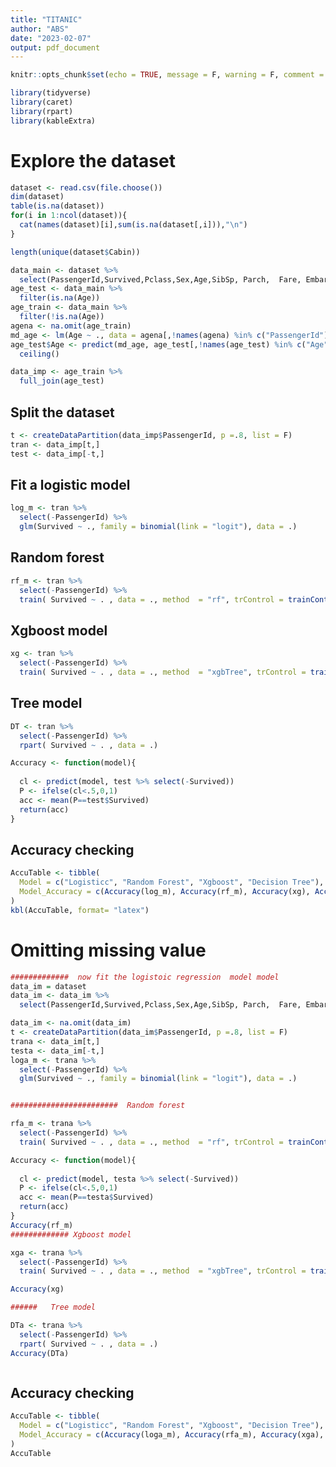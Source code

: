```yaml
---
title: "TITANIC"
author: "ABS"
date: "2023-02-07"
output: pdf_document
---
```


```r
knitr::opts_chunk$set(echo = TRUE, message = F, warning = F, comment = NA)
```

```r
library(tidyverse)
library(caret)
library(rpart)
library(kableExtra)
```


# Explore the dataset 

```r
dataset <- read.csv(file.choose())
dim(dataset)
table(is.na(dataset))
for(i in 1:ncol(dataset)){
  cat(names(dataset)[i],sum(is.na(dataset[,i])),"\n")
}

length(unique(dataset$Cabin))
```


```r
data_main <- dataset %>% 
  select(PassengerId,Survived,Pclass,Sex,Age,SibSp, Parch,  Fare, Embarked)
age_test <- data_main %>% 
  filter(is.na(Age))
age_train <- data_main %>% 
  filter(!is.na(Age))
agena <- na.omit(age_train)
md_age <- lm(Age ~ ., data = agena[,!names(agena) %in% c("PassengerId")])
age_test$Age <- predict(md_age, age_test[,!names(age_test) %in% c("Age","PassengerId")]) %>% 
  ceiling()

data_imp <- age_train %>% 
  full_join(age_test)
```

## Split the dataset

```r
t <- createDataPartition(data_imp$PassengerId, p =.8, list = F)
tran <- data_imp[t,]
test <- data_imp[-t,]
```

## Fit a logistic model

```r
log_m <- tran %>% 
  select(-PassengerId) %>% 
  glm(Survived ~ ., family = binomial(link = "logit"), data = .)

```
##  Random forest 

```r
rf_m <- tran %>% 
  select(-PassengerId) %>% 
  train( Survived ~ . , data = ., method  = "rf", trControl = trainControl("cv"))
```


## Xgboost model

```r
xg <- tran %>% 
  select(-PassengerId) %>% 
  train( Survived ~ . , data = ., method  = "xgbTree", trControl = trainControl("cv"))
```

##   Tree model

```r
DT <- tran %>% 
  select(-PassengerId) %>% 
  rpart( Survived ~ . , data = .)
```



```r
Accuracy <- function(model){
  
  cl <- predict(model, test %>% select(-Survived))
  P <- ifelse(cl<.5,0,1)
  acc <- mean(P==test$Survived)
  return(acc)
}
```

## Accuracy checking

```r

AccuTable <- tibble(
  Model = c("Logisticc", "Random Forest", "Xgboost", "Decision Tree"),
  Model_Accuracy = c(Accuracy(log_m), Accuracy(rf_m), Accuracy(xg), Accuracy(DT))
)
kbl(AccuTable, format= "latex")

```


# Omitting missing value

```r
#############  now fit the logistoic regression  model model 
data_im = dataset
data_im <- data_im %>% 
  select(PassengerId,Survived,Pclass,Sex,Age,SibSp, Parch,  Fare, Embarked)

data_im <- na.omit(data_im)
t <- createDataPartition(data_im$PassengerId, p =.8, list = F)
trana <- data_im[t,]
testa <- data_im[-t,]
loga_m <- trana %>% 
  select(-PassengerId) %>% 
  glm(Survived ~ ., family = binomial(link = "logit"), data = .)


########################  Random forest 

rfa_m <- trana %>% 
  select(-PassengerId) %>% 
  train( Survived ~ . , data = ., method  = "rf", trControl = trainControl("cv"))

Accuracy <- function(model){
  
  cl <- predict(model, testa %>% select(-Survived))
  P <- ifelse(cl<.5,0,1)
  acc <- mean(P==testa$Survived)
  return(acc)
}
Accuracy(rf_m)
############# Xgboost model

xga <- trana %>% 
  select(-PassengerId) %>% 
  train( Survived ~ . , data = ., method  = "xgbTree", trControl = trainControl("cv"))

Accuracy(xg)

######   Tree model

DTa <- trana %>% 
  select(-PassengerId) %>% 
  rpart( Survived ~ . , data = .)
Accuracy(DTa)



```

## Accuracy checking

```r
AccuTable <- tibble(
  Model = c("Logisticc", "Random Forest", "Xgboost", "Decision Tree"),
  Model_Accuracy = c(Accuracy(loga_m), Accuracy(rfa_m), Accuracy(xga), Accuracy(DTa))
)
AccuTable
```


